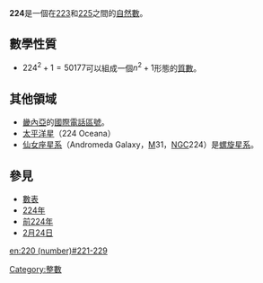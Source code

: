 {{Unreferenced|time=2020-05-29T08:50:15+00:00}}
{{noteTA|G1=Math}}
{{整数
| 质因数分解 = <math>2^5\times7</math>
| 罗马数字 = CCXXIV
}}
'''224'''是一個在[[223|223]]和[[225|225]]之間的[[自然數|自然數]]。

== 數學性質 ==
{{數字性質|use math=yes}}
* <math>224^2+1=50177</math>可以組成一個<math>n^2+1</math>形態的[[質數|質數]]。

== 其他領域 ==
*[[畿內亞|畿內亞]]的[[國際電話區號|國際電話區號]]。
*[[太平洋星|太平洋星]]（224 Oceana）
*[[仙女座星系|仙女座星系]]（Andromeda Galaxy，[[梅西耶天體|M]]31，[[NGC天體表|NGC]]224）是[[螺旋星系|螺旋星系]]。

== 參見 ==
*[[數表|數表]]
*[[224年|224年]]
*[[前224年|前224年]]
*[[2月24日|2月24日]]

{{Number-stub}}
[[Category:整數|Category:整數]]

[[en:220_(number)#221-229|en:220 (number)#221-229]]